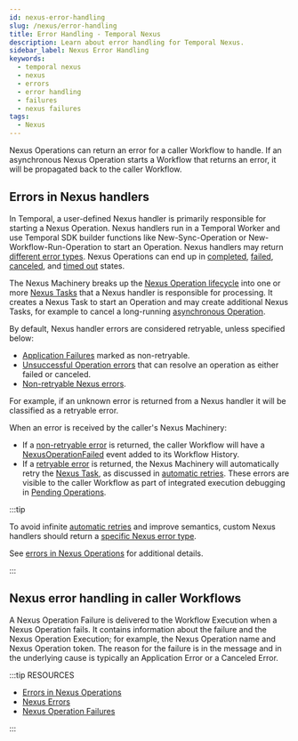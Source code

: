 ```yaml
---
id: nexus-error-handling
slug: /nexus/error-handling
title: Error Handling - Temporal Nexus
description: Learn about error handling for Temporal Nexus.
sidebar_label: Nexus Error Handling
keywords:
  - temporal nexus
  - nexus
  - errors
  - error handling
  - failures
  - nexus failures
tags:
  - Nexus
---
```


Nexus Operations can return an error for a caller Workflow to handle.
If an asynchronous Nexus Operation starts a Workflow that returns an error, it will be propagated back to the caller Workflow.

## Errors in Nexus handlers

In Temporal, a user-defined Nexus handler is primarily responsible for starting a Nexus Operation.
Nexus handlers run in a Temporal Worker and use Temporal SDK builder functions like New-Sync-Operation or New-Workflow-Run-Operation to start an Operation.
Nexus handlers may return [different error types](/references/failures#nexus-errors).
Nexus Operations can end up in [completed](/references/events#nexusoperationcompleted), [failed](/references/events#nexusoperationfailed), [canceled](/references/events#nexusoperationcanceled), and [timed out](/references/events#nexusoperationtimedout) states.

The Nexus Machinery breaks up the [Nexus Operation lifecycle](/nexus/operations#operation-lifecycle) into one or more [Nexus Tasks](/tasks#nexus-task) that a Nexus handler is responsible for processing.
It creates a Nexus Task to start an Operation and may create additional Nexus Tasks, for example to cancel a long-running [asynchronous Operation](/nexus/operations#asynchronous-operation-lifecycle).

By default, Nexus handler errors are considered retryable, unless specified below:

- [Application Failures](/references/failures#nexus-errors) marked as non-retryable.
- [Unsuccessful Operation errors](/references/failures#nexus-errors) that can resolve an operation as either failed or canceled.
- [Non-retryable Nexus errors](/references/failures#non-retryable-nexus-errors).

For example, if an unknown error is returned from a Nexus handler it will be classified as a retryable error.

When an error is received by the caller's Nexus Machinery:

- If a [non-retryable error](/references/failures#non-retryable-nexus-errors) is returned, the caller Workflow will have a [NexusOperationFailed](/references/events#nexusoperationfailed) event added to its Workflow History.
- If a [retryable error](/references/failures#retryable-nexus-errors) is returned, the Nexus Machinery will automatically retry the [Nexus Task](/tasks#nexus-task), as discussed in [automatic retries](/nexus/operations#automatic-retries).
  These errors are visible to the caller Workflow as part of integrated execution debugging in [Pending Operations](/nexus/execution-debugging/#pending-operations).

:::tip

To avoid infinite [automatic retries](/nexus/operations#automatic-retries) and improve semantics, custom Nexus handlers should return a [specific Nexus error type](/references/failures#nexus-errors).

See [errors in Nexus Operations](/references/failures#errors-in-nexus-operations) for additional details.

:::

## Nexus error handling in caller Workflows

A Nexus Operation Failure is delivered to the Workflow Execution when a Nexus Operation fails.
It contains information about the failure and the Nexus Operation Execution; for example, the Nexus Operation name and
Nexus Operation token.
The reason for the failure is in the message and in the underlying cause is typically an Application Error or a Canceled Error.

:::tip RESOURCES

- [Errors in Nexus Operations](/references/failures#errors-in-nexus-operations)
- [Nexus Errors](/references/failures#nexus-errors)
- [Nexus Operation Failures](/references/failures#nexus-operation-failure)

:::
